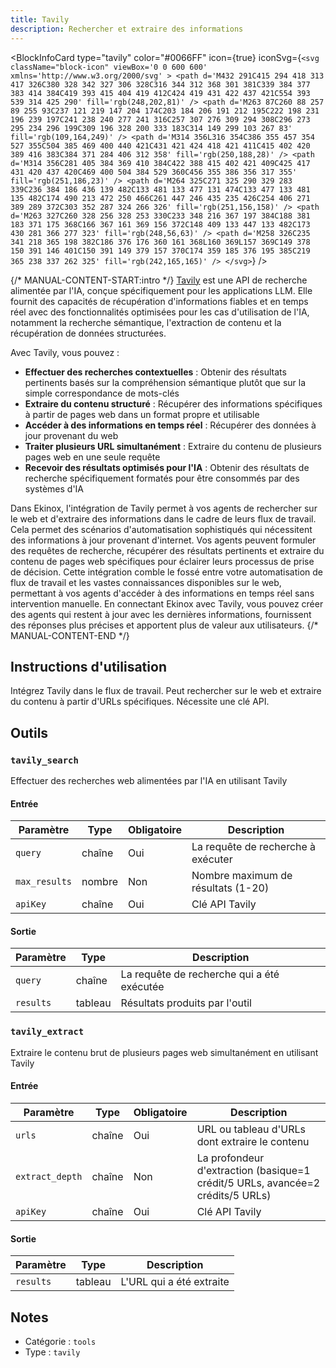 ```yaml
---
title: Tavily
description: Rechercher et extraire des informations
---
```



<BlockInfoCard 
  type="tavily"
  color="#0066FF"
  icon={true}
  iconSvg={`<svg className="block-icon" viewBox='0 0 600 600' xmlns='http://www.w3.org/2000/svg' >
      <path
        d='M432 291C415 294 418 313 417 326C380 328 342 327 306 328C316 344 312 368 301 381C339 384 377 383 414 384C419 393 415 404 419 412C424 419 431 422 437 421C554 393 539 314 425 290'
        fill='rgb(248,202,81)'
      />
      <path
        d='M263 87C260 88 257 89 255 93C237 121 219 147 204 174C203 184 206 191 212 195C222 198 231 196 239 197C241 238 240 277 241 316C257 307 276 309 294 308C296 273 295 234 296 199C309 196 328 200 333 183C314 149 299 103 267 83'
        fill='rgb(109,164,249)'
      />
      <path
        d='M314 356L316 354C386 355 457 354 527 355C504 385 469 400 440 421C431 421 424 418 421 411C415 402 420 389 416 383C384 371 284 406 312 358'
        fill='rgb(250,188,28)'
      />
      <path
        d='M314 356C281 405 384 369 410 384C422 388 415 402 421 409C425 417 431 420 437 420C469 400 504 384 529 360C456 355 386 356 317 355'
        fill='rgb(251,186,23)'
      />
      <path
        d='M264 325C271 325 290 329 283 339C236 384 186 436 139 482C133 481 133 477 131 474C133 477 133 481 135 482C174 490 213 472 250 466C261 447 246 435 235 426C254 406 271 389 289 372C303 352 287 324 266 326'
        fill='rgb(251,156,158)'
      />
      <path
        d='M263 327C260 328 256 328 253 330C233 348 216 367 197 384C188 381 183 371 175 368C166 367 161 369 156 372C148 409 133 447 133 482C173 430 281 366 277 323'
        fill='rgb(248,56,63)'
      />
      <path
        d='M258 326C235 341 218 365 198 382C186 376 176 360 161 368L160 369L157 369C149 378 150 391 146 401C150 391 149 379 157 370C174 359 185 376 195 385C219 365 238 337 262 325'
        fill='rgb(242,165,165)'
      />
    </svg>`}
/>

{/* MANUAL-CONTENT-START:intro */}
[Tavily](https://www.tavily.com/) est une API de recherche alimentée par l'IA, conçue spécifiquement pour les applications LLM. Elle fournit des capacités de récupération d'informations fiables et en temps réel avec des fonctionnalités optimisées pour les cas d'utilisation de l'IA, notamment la recherche sémantique, l'extraction de contenu et la récupération de données structurées.

Avec Tavily, vous pouvez :

- **Effectuer des recherches contextuelles** : Obtenir des résultats pertinents basés sur la compréhension sémantique plutôt que sur la simple correspondance de mots-clés
- **Extraire du contenu structuré** : Récupérer des informations spécifiques à partir de pages web dans un format propre et utilisable
- **Accéder à des informations en temps réel** : Récupérer des données à jour provenant du web
- **Traiter plusieurs URL simultanément** : Extraire du contenu de plusieurs pages web en une seule requête
- **Recevoir des résultats optimisés pour l'IA** : Obtenir des résultats de recherche spécifiquement formatés pour être consommés par des systèmes d'IA

Dans Ekinox, l'intégration de Tavily permet à vos agents de rechercher sur le web et d'extraire des informations dans le cadre de leurs flux de travail. Cela permet des scénarios d'automatisation sophistiqués qui nécessitent des informations à jour provenant d'internet. Vos agents peuvent formuler des requêtes de recherche, récupérer des résultats pertinents et extraire du contenu de pages web spécifiques pour éclairer leurs processus de prise de décision. Cette intégration comble le fossé entre votre automatisation de flux de travail et les vastes connaissances disponibles sur le web, permettant à vos agents d'accéder à des informations en temps réel sans intervention manuelle. En connectant Ekinox avec Tavily, vous pouvez créer des agents qui restent à jour avec les dernières informations, fournissent des réponses plus précises et apportent plus de valeur aux utilisateurs.
{/* MANUAL-CONTENT-END */}

## Instructions d'utilisation

Intégrez Tavily dans le flux de travail. Peut rechercher sur le web et extraire du contenu à partir d'URLs spécifiques. Nécessite une clé API.

## Outils

### `tavily_search`

Effectuer des recherches web alimentées par l'IA en utilisant Tavily

#### Entrée

| Paramètre | Type | Obligatoire | Description |
| --------- | ---- | ---------- | ----------- |
| `query` | chaîne | Oui | La requête de recherche à exécuter |
| `max_results` | nombre | Non | Nombre maximum de résultats \(1-20\) |
| `apiKey` | chaîne | Oui | Clé API Tavily |

#### Sortie

| Paramètre | Type | Description |
| --------- | ---- | ----------- |
| `query` | chaîne | La requête de recherche qui a été exécutée |
| `results` | tableau | Résultats produits par l'outil |

### `tavily_extract`

Extraire le contenu brut de plusieurs pages web simultanément en utilisant Tavily

#### Entrée

| Paramètre | Type | Obligatoire | Description |
| --------- | ---- | ---------- | ----------- |
| `urls` | chaîne | Oui | URL ou tableau d'URLs dont extraire le contenu |
| `extract_depth` | chaîne | Non | La profondeur d'extraction \(basique=1 crédit/5 URLs, avancée=2 crédits/5 URLs\) |
| `apiKey` | chaîne | Oui | Clé API Tavily |

#### Sortie

| Paramètre | Type | Description |
| --------- | ---- | ----------- |
| `results` | tableau | L'URL qui a été extraite |

## Notes

- Catégorie : `tools`
- Type : `tavily`
